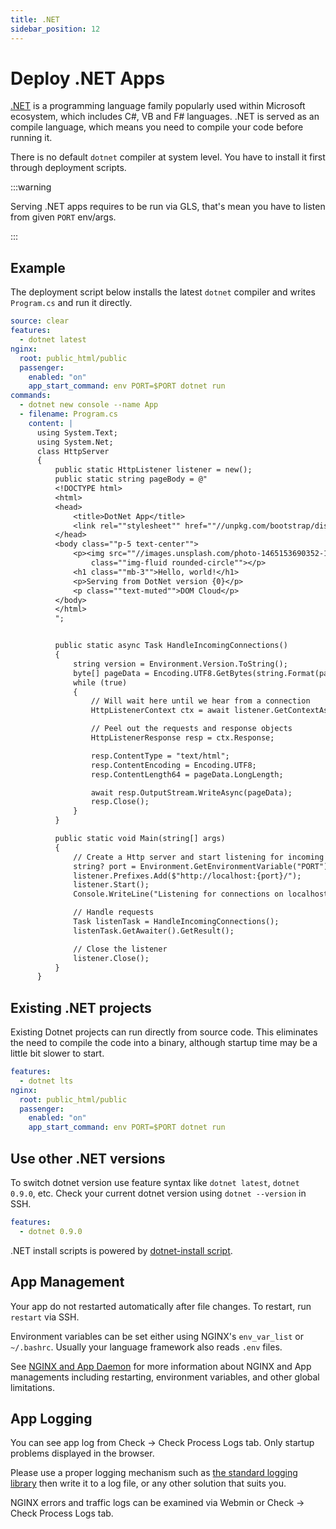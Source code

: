 ```yaml
---
title: .NET
sidebar_position: 12
---
```


# Deploy .NET Apps

[.NET](https://dotnet.microsoft.com/) is a programming language family popularly used within Microsoft ecosystem, which includes C#, VB and F# languages. .NET is served as an compile language, which means you need to compile your code before running it. 

There is no default `dotnet` compiler at system level. You have to install it first through deployment scripts.

:::warning

Serving .NET apps requires to be run via GLS, that's mean you have to listen from given `PORT` env/args.

:::

## Example


The deployment script below installs the latest `dotnet` compiler and writes `Program.cs` and run it directly. 

```yaml title="https://github.com/domcloud/recipes/blob/master/dotnet.yml"
source: clear
features:
  - dotnet latest
nginx:
  root: public_html/public
  passenger:
    enabled: "on"
    app_start_command: env PORT=$PORT dotnet run
commands:
  - dotnet new console --name App
  - filename: Program.cs
    content: |
      using System.Text;
      using System.Net;
      class HttpServer
      {
          public static HttpListener listener = new();
          public static string pageBody = @"      
          <!DOCTYPE html>
          <html>
          <head>
              <title>DotNet App</title>
              <link rel=""stylesheet"" href=""//unpkg.com/bootstrap/dist/css/bootstrap.min.css"">
          </head>
          <body class=""p-5 text-center"">
              <p><img src=""//images.unsplash.com/photo-1465153690352-10c1b29577f8?fit=crop&w=200&h=200"" 
                  class=""img-fluid rounded-circle""></p>
              <h1 class=""mb-3"">Hello, world!</h1>
              <p>Serving from DotNet version {0}</p>
              <p class=""text-muted"">DOM Cloud</p>
          </body>
          </html>
          ";


          public static async Task HandleIncomingConnections()
          {
              string version = Environment.Version.ToString();
              byte[] pageData = Encoding.UTF8.GetBytes(string.Format(pageBody, version));
              while (true)
              {
                  // Will wait here until we hear from a connection
                  HttpListenerContext ctx = await listener.GetContextAsync();

                  // Peel out the requests and response objects
                  HttpListenerResponse resp = ctx.Response;

                  resp.ContentType = "text/html";
                  resp.ContentEncoding = Encoding.UTF8;
                  resp.ContentLength64 = pageData.LongLength;

                  await resp.OutputStream.WriteAsync(pageData);
                  resp.Close();
              }
          }

          public static void Main(string[] args)
          {
              // Create a Http server and start listening for incoming connections
              string? port = Environment.GetEnvironmentVariable("PORT") ?? "3000";
              listener.Prefixes.Add($"http://localhost:{port}/");
              listener.Start();
              Console.WriteLine("Listening for connections on localhost:{0}", port);

              // Handle requests
              Task listenTask = HandleIncomingConnections();
              listenTask.GetAwaiter().GetResult();

              // Close the listener
              listener.Close();
          }
      }
```


## Existing .NET projects

Existing Dotnet projects can run directly from source code. This eliminates the need to compile the code into a binary, although startup time may be a little bit slower to start.

```yaml title="https://github.com/domcloud/recipes/blob/master/dotnet-gls.yml"
features:
  - dotnet lts
nginx:
  root: public_html/public
  passenger:
    enabled: "on"
    app_start_command: env PORT=$PORT dotnet run
```

## Use other .NET versions

To switch dotnet version use feature syntax like `dotnet latest`, `dotnet 0.9.0`, etc. Check your current dotnet version using `dotnet --version` in SSH.

```yaml
features:
  - dotnet 0.9.0
```

.NET install scripts is powered by [dotnet-install script](https://dot.net/v1/dotnet-install.sh). 

## App Management

Your app do not restarted automatically after file changes. To restart, run `restart` via SSH.

Environment variables can be set either using NGINX's `env_var_list` or `~/.bashrc`. Usually your language framework also reads `.env` files.

See [NGINX and App Daemon](./nginx.mdx) for more information about NGINX and App managements including restarting, environment variables, and other global limitations.

## App Logging

You can see app log from Check -> Check Process Logs tab. Only startup problems displayed in the browser.

Please use a proper logging mechanism such as [the standard logging library](https://www.tutorialsteacher.com/core/fundamentals-of-logging-in-dotnet-core) then write it to a log file, or any other solution that suits you.

NGINX errors and traffic logs can be examined via Webmin or Check -> Check Process Logs tab.
